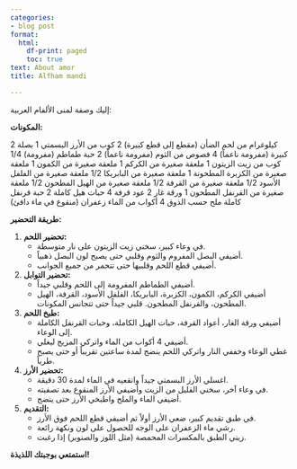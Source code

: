 ```yaml
---
categories:
- blog post
format:
  html:
    df-print: paged
    toc: true
text: About amor
title: Alfham mandi

---
```


إليك وصفة لمنى الألفام العربية:


**المكونات:**

2 كيلوغرام من لحم الضأن (مقطع إلى قطع كبيرة)
2 كوب من الأرز البسمتي
1 بصلة كبيرة (مفرومة ناعماً)
4 فصوص من الثوم (مفرومة ناعماً)
2 حبة طماطم (مفرومة)
1/4 كوب من زيت الزيتون
1 ملعقة صغيرة من الكركم
1 ملعقة صغيرة من الكمون
1 ملعقة صغيرة من الكزبرة المطحونة
1 ملعقة صغيرة من البابريكا
1/2 ملعقة صغيرة من الفلفل الأسود
1/2 ملعقة صغيرة من القرفة
1/2 ملعقة صغيرة من الهيل المطحون
1/2 ملعقة صغيرة من القرنفل المطحون
1 ورقة غار 2 عود قرفة
4 حبات هيل كاملة
2 حبة قرنفل كاملة ملح حسب الذوق
4 أكواب من الماء
زعفران (منقوع في ماء دافئ)

**طريقة التحضير:**

1. **تحضير اللحم:**
   - في وعاء كبير، سخني زيت الزيتون على نار متوسطة.
   - أضيفي البصل المفروم والثوم وقلبي حتى يصبح لون البصل ذهبياً.
   - أضيفي قطع اللحم وقلبيها حتى تتحمر من جميع الجوانب.

2. **تحضير التوابل:**
   - أضيفي الطماطم المفرومة إلى اللحم وقلبي جيداً.
   - أضيفي الكركم، الكمون، الكزبرة، البابريكا، الفلفل الأسود، القرفة، الهيل المطحون، والقرنفل المطحون. قلبي جيداً حتى تتجانس المكونات.

3. **طبخ اللحم:**
   - أضيفي ورقة الغار، أعواد القرفة، حبات الهيل الكاملة، وحبات القرنفل الكاملة إلى الوعاء.
   - أضيفي 4 أكواب من الماء واتركي المزيج ليغلي.
   - غطي الوعاء وخففي النار واتركي اللحم ينضج لمدة ساعتين تقريباً أو حتى يصبح طرياً.

4. **تحضير الأرز:**
   - اغسلي الأرز البسمتي جيداً وانقعيه في الماء لمدة 30 دقيقة.
   - في وعاء آخر، سخني القليل من الزيت وأضيفي الأرز المنقوع بعد تصفيته.
   - أضيفي الماء والملح واطبخي الأرز حتى ينضج.

5. **التقديم:**
   - في طبق تقديم كبير، ضعي الأرز أولاً ثم أضيفي قطع اللحم فوق الأرز.
   - رشي ماء الزعفران على الوجه للحصول على لون ونكهة رائعة.
   - زيني الطبق بالمكسرات المحمصة (مثل اللوز والصنوبر) إذا رغبت.

**استمتعي بوجبتك اللذيذة!**

